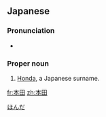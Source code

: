==Japanese==
{{ja-kanjitab|本|田}}

===Pronunciation===
* {{homophones|lang=ja|本多}}

===Proper noun===
{{ja-pos|proper|ほんだ}}

# [[Honda]], a Japanese surname.

[[Category:Japanese surnames|ほんだ]]

[[fr:本田]]
[[zh:本田]]